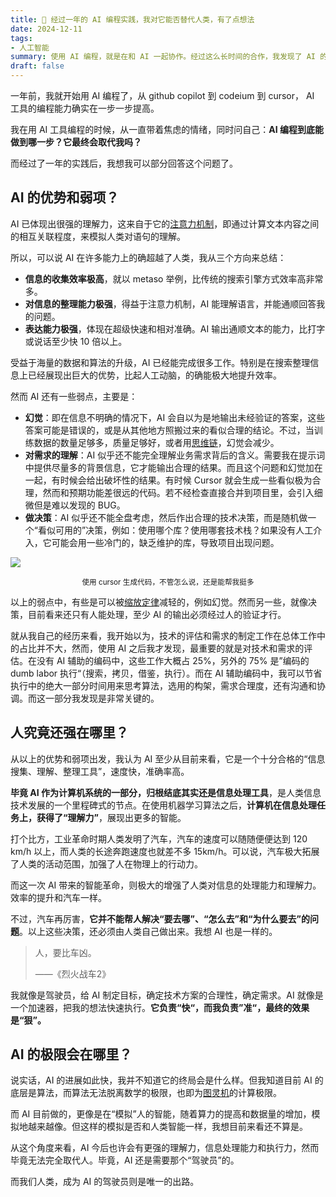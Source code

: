 ```yaml
---
title: 🤖 经过一年的 AI 编程实践，我对它能否替代人类，有了点想法
date: 2024-12-11
tags:
- 人工智能
summary: 使用 AI 编程，就是在和 AI 一起协作。经过这么长时间的合作，我发现了 AI 的优势及其一些问题，让我有了关于 AI 本质和其上限的思考。
draft: false
---
```


一年前，我就开始用 AI 编程了，从 github copilot 到 codeium 到 cursor， AI 工具的编程能力确实在一步一步提高。

我在用 AI 工具编程的时候，从一直带着焦虑的情绪，同时问自己：**AI 编程到底能做到哪一步？它最终会取代我吗？**

而经过了一年的实践后，我想我可以部分回答这个问题了。

## AI 的优势和弱项？

AI 已体现出很强的理解力，这来自于它的[注意力机制](https://garden.assen.top/pages/%E6%B3%A8%E6%84%8F%E5%8A%9B%E6%9C%BA%E5%88%B6)，即通过计算文本内容之间的相互关联程度，来模拟人类对语句的理解。

所以，可以说 AI 在许多能力上的确超越了人类，我从三个方向来总结：
- **信息的收集效率极高**，就以 metaso 举例，比传统的搜索引擎方式效率高非常多。
- **对信息的整理能力极强**，得益于注意力机制，AI 能理解语言，并能通顺回答我的问题。
- **表达能力极强**，体现在超级快速和相对准确。AI 输出通顺文本的能力，比打字或说话至少快 10 倍以上。

受益于海量的数据和算法的升级，AI 已经能完成很多工作。特别是在搜索整理信息上已经展现出巨大的优势，比起人工动脑，的确能极大地提升效率。

然而 AI 还有一些弱点，主要是：
- **幻觉**：即在信息不明确的情况下，AI 会自以为是地输出未经验证的答案，这些答案可能是错误的，或是从其他地方照搬过来的看似合理的结论。不过，当训练数据的数量足够多，质量足够好，或者用[思维链](https://garden.assen.top/pages/%E6%80%9D%E7%BB%B4%E9%93%BE)，幻觉会减少。
- **对需求的理解**：AI 似乎还不能完全理解业务需求背后的含义。需要我在提示词中提供尽量多的背景信息，它才能输出合理的结果。而且这个问题和幻觉加在一起，有时候会给出破坏性的结果。有时候 Cursor 就会生成一些看似极为合理，然而和预期功能差很远的代码。若不经检查直接合并到项目里，会引入细微但是难以发现的 BUG。
- **做决策**：AI 似乎还不能全盘考虑，然后作出合理的技术决策，而是随机做一个“看似可用的”决策，例如：使用哪个库？使用哪套技术栈？如果没有人工介入，它可能会用一些冷门的，缺乏维护的库，导致项目出现问题。

![](/static/blog/2024-12-16-ai-coding/cursor-coding.png)

<center>
  <small>
    使用 cursor 生成代码，不管怎么说，还是能帮我挺多
  </small>
</center>

以上的弱点中，有些是可以被[缩放定律](https://garden.assen.top/pages/%E4%BA%BA%E5%B7%A5%E6%99%BA%E8%83%BD#%E7%BC%A9%E6%94%BE%E5%AE%9A%E5%BE%8B)减轻的，例如幻觉。然而另一些，就像决策，目前看来还只有人能处理，至少 AI 的输出必须经过人的验证才行。

就从我自己的经历来看，我开始以为，技术的评估和需求的制定工作在总体工作中的占比并不大，然而，使用 AI 之后我才发现，最重要的就是对技术和需求的评估。在没有 AI 辅助的编码中，这些工作大概占 25%，另外的 75% 是”编码的 dumb labor 执行“（搜索，拷贝，借鉴，执行）。而在 AI 辅助编码中，我可以节省执行中的绝大一部分时间用来思考算法，选用的构架，需求合理度，还有沟通和协调。而这一部分我发现是非常关键的。

## 人究竟还强在哪里？

从以上的优势和弱项出发，我认为 AI 至少从目前来看，它是一个十分合格的“信息搜集、理解、整理工具”，速度快，准确率高。

**毕竟 AI 作为计算机系统的一部分，归根结底其实还是信息处理工具**，是人类信息技术发展的一个里程碑式的节点。在使用机器学习算法之后，**计算机在信息处理任务上，获得了“理解力”**，展现出更多的智能。

打个比方，工业革命时期人类发明了汽车，汽车的速度可以随随便便达到 120 km/h 以上，而人类的长途奔跑速度也就差不多 15km/h。可以说，汽车极大拓展了人类的活动范围，加强了人在物理上的行动力。

而这一次 AI 带来的智能革命，则极大的增强了人类对信息的处理能力和理解力。效率的提升和汽车一样。

不过，汽车再厉害，**它并不能帮人解决“要去哪”、“怎么去”和“为什么要去”的问题**。以上这些决策，还必须由人类自己做出来。我想 AI 也是一样的。

> 人，要比车凶。
>
> ——《烈火战车2》

我就像是驾驶员，给 AI 制定目标，确定技术方案的合理性，确定需求。AI 就像是一个加速器，把我的想法快速执行。**它负责“快“，而我负责”准“，最终的效果是“狠”。**

## AI 的极限会在哪里？

说实话，AI 的进展如此快，我并不知道它的终局会是什么样。但我知道目前 AI 的底层是算法，而算法无法脱离数学的极限，也即为[图灵机](https://garden.assen.top/pages/%E5%9B%BE%E7%81%B5%E6%9C%BA)的计算极限。

而 AI 目前做的，更像是在“模拟”人的智能，随着算力的提高和数据量的增加，模拟地越来越像。但这样的模拟是否和人类智能一样，我想目前来看还不算是。

从这个角度来看，AI 今后也许会有更强的理解力，信息处理能力和执行力，然而毕竟无法完全取代人。毕竟，AI 还是需要那个“驾驶员”的。

而我们人类，成为 AI 的驾驶员则是唯一的出路。
